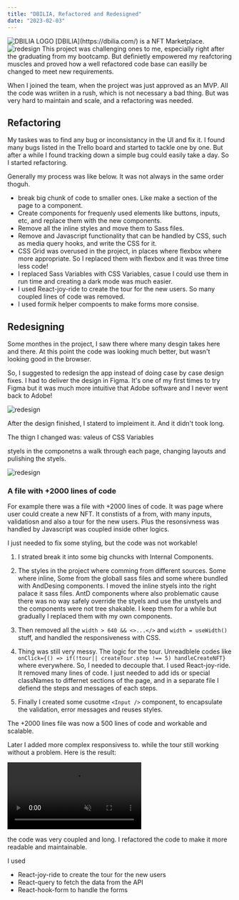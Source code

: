 ```yaml
---
title: "DBILIA, Refactored and Redesigned"
date: "2023-02-03"
---
```


<img src="dbilia-logo-light-mode" alt="DBILIA LOGO" />
[DBILIA](https://dbilia.com/) is a NFT Marketplace.

<img alt="redesign" src="/dbilia/redesign1.png" />
This project was challenging ones to me, especially right after the graduating from my bootcamp. But definietly empowered
my reafctoring muscles and proved how a well refactored code base can easilly be changed to meet new requirements.

When I joined the team, when the project was just approved as an MVP. All the code was wriiten in a rush, which is not necessary a bad thing. But was very hard to maintain and scale, and a refactoring was needed.

## Refactoring

My taskes was to find any bug or inconsistancy in the UI and fix it. I found many bugs listed in the Trello board and started to tackle one by one. But after a while I found tracking down a simple bug could easily take a day. So I started refactoring.

Generally my process was like below. It was not always in the same order thoguh.

- break big chunk of code to smaller ones. Like make a section of the page to a component.
- Create components for frequenly used elements like buttons, inputs, etc, and replace them with the new components.
- Remove all the inline styles and move them to Sass files.
- Remove and Javascript functionality that can be handled by CSS, such as media query hooks, and write the CSS for it.
- CSS Grid was overused in the project, in places where flexbox where more appropriate. So I replaced them with flexbox and it was three time less code!
- I replaced Sass Variables with CSS Variables, casue I could use them in run time and creating a dark mode was much easier.
- I used React-joy-ride to create the tour for the new users. So many coupled lines of code was removed.
- I used formik helper compoents to make forms more consise.

## Redesigning

Some monthes in the project, I saw there where many desgin takes here and there. At this point the code was looking much better, but wasn't looking good in the browser.

So, I suggested to redesign the app instead of doing case by case design fixes. I had to deliver the design in Figma. It's one of my first times to try Figma but it was much more intuitive that Adobe software and I never went back to Adobe!

<img alt="redesign" src="/dbilia/redesign.png" />

After the design finished, I staterd to impleiment it. And it didn't took long.

The thign I changed was:
valeus of CSS Variables

styels in the componetns
a walk through each page, changing layouts and pulishing the styels.

<img alt="redesign" src="/dbilia/redesign2.png" />

### A file with +2000 lines of code

For example there was a file with +2000 lines of code. It was page where user could create a new NFT. It constists of a from, with many inputs, validatiosn and also a tour for the new users. Plus the resonsivness was handled by Javascript was coupled inside other logics.

I just needed to fix some styling, but the code was not workable!

1. I strated break it into some big chuncks with Internal Components.

2. The styles in the project where comming from different sources. Some where inline, Some from the globall sass files and some where bundled with AndDesing components. I moved the inline styels into the right palace it sass files. AntD components where also problematic cause there was no way safely override the styels and use the unstyels and the components were not tree shakable. I keep them for a while but gradually I replaced them with my own components.

3. Then removed all the `width > 640 && <>...</>` and `width = useWidth()` stuff, and handled the responsiveness with CSS.

4. Thing was still very messy. The logic for the tour. Unreadblele codes like `onClick={() => if(!tour|| createTour.step !== 5) handleCreateNFT}` where everywhere. So, I needed to decouple that. I used React-joy-ride. It removed many lines of code. I just needed to add ids or special classNames to differnet sections of the page, and in a separate file I defiend the steps and messages of each steps.

5. Finally I created some cusotme `<Input />` component, to encapsulate the validation, error messages and reuses styles.

The +2000 lines file was now a 500 lines of code and workable and scalable.

Later I added more complex responsivess to. while the tour still working without a problem. Here is the result:

<video alt="Responsiveness" src="/dbilia/responsive.mp4" controls muted controlList="nodownload nofullscreen"></video>

the code was very coupled and long.
I refactored the code to make it more readable and maintainable.

I used

- React-joy-ride to create the tour for the new users
- React-query to fetch the data from the API
- React-hook-form to handle the forms

